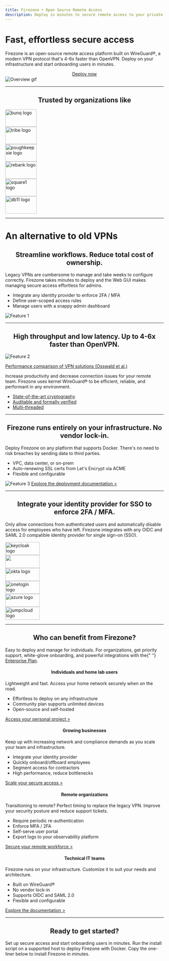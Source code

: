 ```yaml
---
title: Firezone • Open Source Remote Access
description: Deploy in minutes to secure remote access to your private resources.
---
```


<div className="hero">
  <div className="container">
    <h1 className="hero__title">Fast, effortless secure access</h1>
    <p>
      Firezone is an open-source remote access platform built on WireGuard®, a
      modern VPN protocol that's 4-6x faster than OpenVPN. Deploy on your
      infrastructure and start onboarding users in minutes.
    </p>
    <center>
      <a className="button button--primary" href="/docs/deploy">
        Deploy now
      </a>
    </center>
  </div>
</div>

<div className="container">
  <img
    alt="Overview gif"
    src="https://user-images.githubusercontent.com/167144/218759566-acaffd2e-ef37-4b42-a014-bfaa8d33e655.gif"
  />
</div>

<hr className="margin-vert--xl" />

<center>
  <h2 className="margin-bottom--lg">Trusted by organizations like</h2>
</center>

<div className="container">
  <div className="row">
    <div className="col col--2">
      <img
        alt="bunq logo"
        src="https://user-images.githubusercontent.com/167144/218763171-3b768826-eddf-499c-9b84-5ad365e8da6e.png"
        width="100px"
        height="55px"
      />
    </div>
    <div className="col col--2">
      <img
        alt="tribe logo"
        src="https://user-images.githubusercontent.com/167144/218763181-61c8b4a7-4367-41a6-a790-0fa2b2a34461.png"
        width="100px"
        height="55px"
      />
    </div>
    <div className="col col--2">
      <img
        alt="poughkeepsie logo"
        src="https://user-images.githubusercontent.com/167144/218763199-69def673-f37d-4e6b-aee9-13eac24ad93b.png"
        width="100px"
        height="55px"
      />
    </div>
    <div className="col col--2">
      <img
        alt="rebank logo"
        src="https://user-images.githubusercontent.com/167144/218763213-265a562c-1ed0-4206-8a9f-6726aaaaeed4.png"
        width="100px"
        height="55px"
      />
    </div>
    <div className="col col--2">
      <img
        alt="square1 logo"
        src="https://user-images.githubusercontent.com/167144/218763233-ac4fd4f2-c58b-4136-a3b1-ceeb09a4f954.png"
        width="100px"
        height="55px"
      />
    </div>
    <div className="col col--2">
      <img
        alt="db11 logo"
        src="https://user-images.githubusercontent.com/167144/218763247-e75a2410-baa0-45f8-bd5f-aa33d5fd0898.png"
        width="100px"
        height="55px"
      />
    </div>
  </div>
</div>

<hr className="margin-vert--xl" />

<div className="hero">
  <div className="container">
    <h1 className="hero__title">An alternative to old VPNs</h1>
  </div>
</div>

<!-- Feature 1 -->

<div className="container">
  <center>
    <h2 className="margin-bottom--lg">
      Streamline workflows. Reduce total cost of ownership.
    </h2>
  </center>
</div>
<div className="container">
  <div className="row">
    <div className="col col--6">
      <p>
        Legacy VPNs are cumbersome to manage and take weeks to configure
        correctly. Firezone takes minutes to deploy and the Web GUI makes
        managing secure access effortless for admins.
      </p>
      <ul>
        <li>Integrate any identity provider to enforce 2FA / MFA</li>
        <li>Define user-scoped access rules</li>
        <li>Manage users with a snappy admin dashboard</li>
      </ul>
    </div>
    <div className="col col--6">
      <img
        alt="Feature 1"
        src="https://user-images.githubusercontent.com/167144/218778243-37f22d1e-0bdf-4f3d-8859-4b81dd91878a.png"
      />
    </div>
  </div>
</div>

<hr className="margin-vert--xl" />

<!-- Feature 2 -->

<div className="container">
  <center>
    <h2 className="margin-bottom--lg">
      High throughput and low latency. Up to 4-6x faster than OpenVPN.
    </h2>
  </center>
</div>
<div className="container">
  <div className="row">
    <div className="col col--6">
      <img
        alt="Feature 2"
        src="https://user-images.githubusercontent.com/167144/218778241-c2baa6d1-499a-4da3-a9d3-7e0d4590f75f.png"
      />
      <p>
        <a href="https://core.ac.uk/download/pdf/322886318.pdf">
          Performance comparison of VPN solutions (Osswald et al.)
        </a>
      </p>
    </div>
    <div className="col col--6">
      <p>
        Increase productivity and decrease connection issues for your remote
        team. Firezone uses kernel WireGuard® to be efficient, reliable, and
        performant in any environment.
      </p>
      <ul>
        <li>
          <a href="https://www.wireguard.com/protocol/">
            State-of-the-art cryptography
          </a>
        </li>
        <li>
          <a href="https://www.wireguard.com/formal-verification/">
            Auditable and formally verified
          </a>
        </li>
        <li>
          <a href="https://www.wireguard.com/performance/">Multi-threaded</a>
        </li>
      </ul>
    </div>
  </div>
</div>

<hr className="margin-vert--xl" />

<!-- Feature 3 -->

<div className="container">
  <center>
    <h2 className="margin-bottom--lg">
      Firezone runs entirely on your infrastructure. No vendor lock-in.
    </h2>
  </center>
</div>
<div className="container">
  <div className="row">
    <div className="col col--6">
      Deploy Firezone on any platform that supports Docker. There's no need to
      risk breaches by sending data to third parties.
      <ul>
        <li>VPC, data center, or on-prem</li>
        <li>Auto-renewing SSL certs from Let's Encrypt via ACME</li>
        <li>Flexible and configurable</li>
      </ul>
    </div>
    <div className="col col--6">
      <img
        alt="Feature 3"
        src="https://user-images.githubusercontent.com/167144/218778234-b8150dcb-5af1-410a-8c16-95c660171d81.png"
      />
      <a href="/docs/deploy">Explore the deployment documentation &gt;</a>
    </div>
  </div>
</div>

<hr className="margin-vert--xl" />

<div className="container">
  <center>
    <h2 className="margin-bottom--lg">
      Integrate your identity provider for SSO to enforce 2FA / MFA.
    </h2>
  </center>
  <p>
    Only allow connections from authenticated users and automatically disable
    access for employees who have left. Firezone integrates with any OIDC and
    SAML 2.0 compatible identity provider for single sign-on (SSO).
  </p>
</div>

<div className="container">
  <div className="row">
    <div className="col col--2">
      <a href="/docs/authenticate/oidc/keycloak/">
        <img
          width="109px"
          height="41px"
          alt="keycloak logo"
          src="https://user-images.githubusercontent.com/167144/218770941-2d8cdf09-d1f4-48bb-9049-b8dc486d909a.png"
        />
      </a>
    </div>
    <div className="col col--2">
      <a href="/docs/authenticate/oidc/google/">
        <img
          width="109px"
          height="41px"
          src="google logo"
          src="https://user-images.githubusercontent.com/167144/218770954-e41318d4-a8b1-40e5-ab4a-3343d63013a0.png"
        />
      </a>
    </div>
    <div className="col col--2">
      <a href="/docs/authenticate/oidc/okta/">
        <img
          width="109px"
          height="41px"
          alt="okta logo"
          src="https://user-images.githubusercontent.com/167144/218770967-9615c64a-c948-448b-9019-0226c1e3e086.png"
        />
      </a>
    </div>
    <div className="col col--2">
      <a href="/docs/authenticate/oidc/onelogin/">
        <img
          width="109px"
          height="41px"
          alt="onelogin logo"
          src="https://user-images.githubusercontent.com/167144/218770990-6959fb55-ebf3-417e-a75b-1981cf86bab0.png"
        />
      </a>
    </div>
    <div className="col col--2">
      <a href="/docs/authenticate/oidc/azure/">
        <img
          width="109px"
          height="41px"
          alt="azure logo"
          src="https://user-images.githubusercontent.com/167144/218771000-ff5616d7-f391-4c75-9806-09e5bf1a6a91.png"
        />
      </a>
    </div>
    <div className="col col--2">
      <a href="/docs/authenticate/saml/jumpcloud/">
        <img
          width="109px"
          height="41px"
          alt="jumpcloud logo"
          src="https://user-images.githubusercontent.com/167144/218771019-fb525e97-ec0c-465e-8160-a547a54feab2.png"
        />
      </a>
    </div>
  </div>
</div>

<hr className="margin-vert--xl" />

<div className="container">
  <center>
    <h2 className="margin-bottom--lg">Who can benefit from Firezone?</h2>
  </center>
  <p>
    Easy to deploy and manage for individuals. For organizations, get priority
    support, white-glove onboarding, and powerful integrations with the{" "}
    <a href="https://www.firezone.dev/pricing">Enterprise Plan</a>.
  </p>
</div>

<div className="container margin-top--lg">
  <div className="row">
    <div className="col col--6">
      <center>
        <h4>Individuals and home lab users</h4>
      </center>
      <p>
        Lightweight and fast. Access your home network securely when on the
        road.
      </p>
      <ul>
        <li>Effortless to deploy on any infrastructure</li>
        <li>Community plan supports unlimited devices</li>
        <li>Open-source and self-hosted</li>
      </ul>
      <a href="/docs">Access your personal project &gt;</a>
    </div>
    <div className="col col--6">
      <center>
        <h4>Growing businesses</h4>
      </center>
      <p>
        Keep up with increasing network and compliance demands as you scale your
        team and infrastructure.
      </p>
      <ul>
        <li>Integrate your identity provider</li>
        <li>Quickly onboard/offboard employees</li>
        <li>Segment access for contractors</li>
        <li>High performance, reduce bottlenecks</li>
      </ul>
      <a href="/pricing">Scale your secure access &gt;</a>
    </div>
  </div>
  <div className="row margin-top--md">
    <div className="col col--6">
      <center>
        <h4>Remote organizations</h4>
      </center>
      <p>
        Transitioning to remote? Perfect timing to replace the legacy VPN.
        Improve your security posture and reduce support tickets.
      </p>
      <ul>
        <li>Require periodic re-authentication</li>
        <li>Enforce MFA / 2FA</li>
        <li>Self-serve user portal</li>
        <li>Export logs to your observability platform</li>
      </ul>
      <a href="/pricing">Secure your remote workforce &gt;</a>
    </div>
    <div className="col col--6">
      <center>
        <h4>Technical IT teams</h4>
      </center>
      <p>
        Firezone runs on your infrastructure. Customize it to suit your needs
        and architecture.
      </p>
      <ul>
        <li>Built on WireGuard®</li>
        <li>No vendor lock-in</li>
        <li>Supports OIDC and SAML 2.0</li>
        <li>Flexible and configurable</li>
      </ul>
      <a href="/docs">Explore the documentation &gt;</a>
    </div>
  </div>
</div>

<hr className="margin-vert--xl" />

<center>
  <h2>Ready to get started?</h2>
</center>

<p>
  Set up secure access and start onboarding users in minutes. Run the install
  script on a supported host to deploy Firezone with Docker. Copy the one-liner
  below to install Firezone in minutes.
</p>

<InstallBlock />
